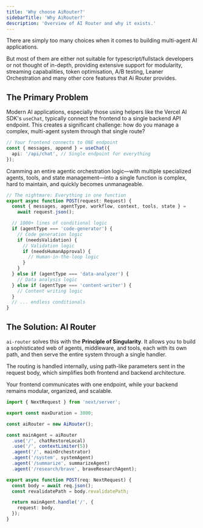 ```yaml
---
title: 'Why choose AiRouter?'
sidebarTitle: 'Why AiRouter?'
description: 'Overview of AI Router and why it exists.'
---
```


There are simply too many choices when it comes to building multi-agent AI applications.

But most of them are either not suitable for typescript/fullstack developers or not thought of in-depth, providing extensive support for modularity, streaming capabalities, token optimisation, A/B testing, Leaner Orchestration and many other core features that Ai Router provides.

## The Primary Problem

Modern AI applications, especially those using helpers like the Vercel AI SDK's `useChat`, typically connect the frontend to a single backend API endpoint. This creates a significant challenge: how do you manage a complex, multi-agent system through that single route?

```typescript
// Your frontend connects to ONE endpoint
const { messages, append } = useChat({
  api: '/api/chat', // Single endpoint for everything
});
```

Cramming an entire agentic orchestration logic—with multiple specialized agents, tools, and state management—into a single function is complex, hard to maintain, and quickly becomes unmanageable.

```typescript
// The nightmare: Everything in one function
export async function POST(request: Request) {
  const { messages, agentType, workflow, context, tools, state } =
    await request.json();

  // 1000+ lines of conditional logic
  if (agentType === 'code-generator') {
    // Code generation logic
    if (needsValidation) {
      // Validation logic
      if (needsHumanApproval) {
        // Human-in-the-loop logic
      }
    }
  } else if (agentType === 'data-analyzer') {
    // Data analysis logic
  } else if (agentType === 'content-writer') {
    // Content writing logic
  }
  // ... endless conditionals
}
```

## The Solution: AI Router

`ai-router` solves this with the **Principle of Singularity**. It allows you to build a sophisticated web of agents, middleware, and tools, each with its own path, and then serve the entire system through a single handler.

The routing is handled internally, using path-like parameters sent in the request body, which simplifies both frontend and backend architecture.

Your frontend communicates with one endpoint, while your backend remains modular, organized, and scalable.

```typescript
import { NextRequest } from 'next/server';

export const maxDuration = 3000;

const aiRouter = new AiRouter();

const mainAgent = aiRouter
  .use('/', chatRestoreLocal)
  .use('/', contextLimiter(5))
  .agent('/', mainOrchestrator)
  .agent('/system', systemAgent)
  .agent('/summarize', summarizeAgent)
  .agent('/research/brave', braveResearchAgent);

export async function POST(req: NextRequest) {
  const body = await req.json();
  const revalidatePath = body.revalidatePath;

  return mainAgent.handle('/', {
    request: body,
  });
}
```
